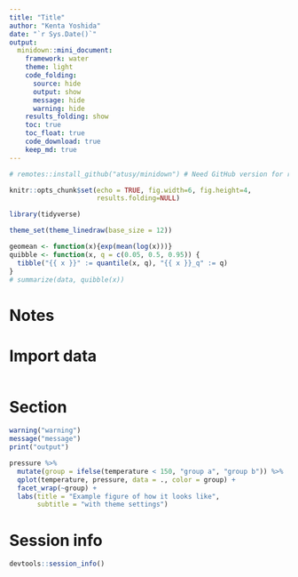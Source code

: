 ```yaml
---
title: "Title"
author: "Kenta Yoshida"
date: "`r Sys.Date()`"
output:  
  minidown::mini_document:
    framework: water
    theme: light
    code_folding:
      source: hide
      output: show
      message: hide
      warning: hide
    results_folding: show
    toc: true
    toc_float: true
    code_download: true
    keep_md: true
---
```



```r
# remotes::install_github("atusy/minidown") # Need GitHub version for results_folding and code_download

knitr::opts_chunk$set(echo = TRUE, fig.width=6, fig.height=4,
                      results.folding=NULL)

library(tidyverse)

theme_set(theme_linedraw(base_size = 12))

geomean <- function(x){exp(mean(log(x)))}
quibble <- function(x, q = c(0.05, 0.5, 0.95)) {
  tibble("{{ x }}" := quantile(x, q), "{{ x }}_q" := q)
}
# summarize(data, quibble(x))
```

<!-- download_rmd_button() -->

# Notes


# Import data

```r

```


# Section

```r
warning("warning")
message("message")
print("output")

pressure %>% 
  mutate(group = ifelse(temperature < 150, "group a", "group b")) %>% 
  qplot(temperature, pressure, data = ., color = group) +
  facet_wrap(~group) +
  labs(title = "Example figure of how it looks like",
       subtitle = "with theme settings")

```


# Session info

```r
devtools::session_info()
```


